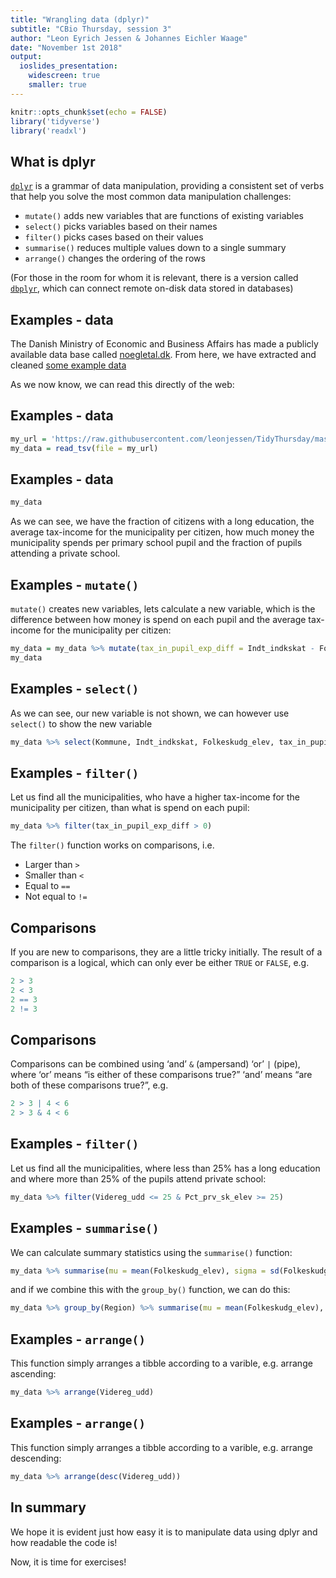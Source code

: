 ```yaml
---
title: "Wrangling data (dplyr)"
subtitle: "CBio Thursday, session 3"
author: "Leon Eyrich Jessen & Johannes Eichler Waage"
date: "November 1st 2018"
output:
  ioslides_presentation:
    widescreen: true
    smaller: true
---
```


```r
knitr::opts_chunk$set(echo = FALSE)
library('tidyverse')
library('readxl')
```

## What is dplyr

[`dplyr`](https://dplyr.tidyverse.org/) is a grammar of data manipulation, providing a consistent set of verbs that help you solve the most common data manipulation challenges:

- `mutate()` adds new variables that are functions of existing variables
- `select()` picks variables based on their names
- `filter()` picks cases based on their values
- `summarise()` reduces multiple values down to a single summary
- `arrange()` changes the ordering of the rows

(For those in the room for whom it is relevant, there is a version called [`dbplyr`](https://cran.r-project.org/web/packages/dbplyr/vignettes/dbplyr.html), which can connect remote on-disk data stored in databases)

## Examples - data

The Danish Ministry of Economic and Business Affairs has made a publicly available data base called [noegletal.dk](http://www.noegletal.dk/). From here, we have extracted and cleaned [some example data](https://raw.githubusercontent.com/leonjessen/TidyThursday/master/data/kommune_data.tsv)

As we now know, we can read this directly of the web:

## Examples - data

```r
my_url = 'https://raw.githubusercontent.com/leonjessen/TidyThursday/master/data/kommune_data.tsv'
my_data = read_tsv(file = my_url)
```

## Examples - data

```r
my_data
```

As we can see, we have the fraction of citizens with a long education, the average tax-income for the municipality per citizen, how much money the municipality spends per primary school pupil and the fraction of pupils attending a private school.

## Examples - `mutate()`

`mutate()` creates new variables, lets calculate a new variable, which is the difference between how money is spend on each pupil and the average tax-income for the municipality per citizen:

```r
my_data = my_data %>% mutate(tax_in_pupil_exp_diff = Indt_indkskat - Folkeskudg_elev)
my_data
```

## Examples - `select()`

As we can see, our new variable is not shown, we can however use `select()` to show the new variable

```r
my_data %>% select(Kommune, Indt_indkskat, Folkeskudg_elev, tax_in_pupil_exp_diff)
```

## Examples - `filter()`

Let us find all the municipalities, who have a higher tax-income for the municipality per citizen, than what is spend on each pupil:

```r
my_data %>% filter(tax_in_pupil_exp_diff > 0)
```

The `filter()` function works on comparisons, i.e.

- Larger than `>`
- Smaller than `<`
- Equal to `==`
- Not equal to `!=`

## Comparisons

If you are new to comparisons, they are a little tricky initially. The result of a comparison is a logical, which can only ever be either `TRUE` or `FALSE`, e.g.

```r
2 > 3
2 < 3
2 == 3
2 != 3
```

## Comparisons

Comparisons can be combined using 'and' `&` (ampersand) 'or' `|` (pipe), where 'or' means "is either of these comparisons true?" 'and' means "are both of these comparisons true?", e.g.

```r
2 > 3 | 4 < 6
2 > 3 & 4 < 6
```

## Examples - `filter()`

Let us find all the municipalities, where less than 25% has a long education and where more than 25% of the pupils attend private school:

```r
my_data %>% filter(Videreg_udd <= 25 & Pct_prv_sk_elev >= 25)
```

## Examples - `summarise()`

We can calculate summary statistics using the `summarise()` function:

```r
my_data %>% summarise(mu = mean(Folkeskudg_elev), sigma = sd(Folkeskudg_elev))
```

and if we combine this with the `group_by()` function, we can do this:

```r
my_data %>% group_by(Region) %>% summarise(mu = mean(Folkeskudg_elev), sigma = sd(Folkeskudg_elev))
```

## Examples - `arrange()`

This function simply arranges a tibble according to a varible, e.g. arrange ascending:

```r
my_data %>% arrange(Videreg_udd)
```

## Examples - `arrange()`

This function simply arranges a tibble according to a varible, e.g. arrange descending:

```r
my_data %>% arrange(desc(Videreg_udd))
```

## In summary

We hope it is evident just how easy it is to manipulate data using dplyr and how readable the code is!

Now, it is time for exercises!
